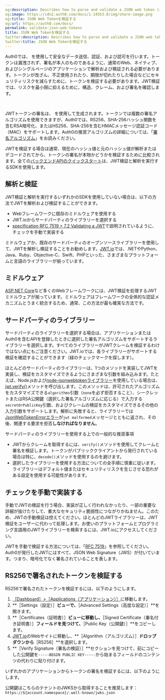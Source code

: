 ```yaml
---
og:description: Describes how to parse and validate a JSON web token (JWT).
og:image: https://cdn2.auth0.com/docs/1.14553.0/img/share-image.png
og:title: JSON Web Tokenを検証する
og:url: https://auth0.com/docs/
permalink: validate-json-web-tokens
title: JSON Web Tokenを検証する
twitter:description: Describes how to parse and validate a JSON web token (JWT).
twitter:title: JSON Web Tokenを検証する
---
```


Auth0では、  を使用して安全なデータ送信、認証、および認可を行います。トークンは漏洩されず、署名が本人のものであるように、通常のWeb、ネイティブ、およびシングルページのアプリケーションで解析および検証される必要があります。トークンが改ざん、不正使用されたり、期限が切れたりした場合などにセキュリティリスクを減らすために、トークンを検証する必要があります。JWT検証では、リスクを最小限に抑えるために、構造、クレーム、および署名を確認します。

﻿

JWTトークンの署名は、 を使用して生成されます。トークンでは複数の署名アルゴリズムを使用できますが、Auth0では、RS256、SHA-256ハッシュ関数を含むRSA暗号化、またはHS256、SHA-256を含むHMACメッセージ認証コード（MAC）をサポートします。Auth0の推奨アルゴリズムの詳細については、「[署名アルゴリズム](/applications/signing-algorithms)」をお読みください。

JWTを検証する場合は通常、現在のハッシュ値と元のハッシュ値が解析またはデコードされてから、トークンの署名が本物かどうかを検証するために比較されます。全ての[バックエンドAPIのクイックスタート](/quickstart/backend)は、JWT検証と解析を実行するSDKを使用します。

## 解析と検証

JWT検証と解析を実行するいずれかのSDKを使用していない場合は、以下の方法でJWTを解析および検証することができます。

* Webフレームワークに既存のミドルウェアを使用する
* JWT.ioからサードパーティのライブラリーを選択する
* [specification RFC 7519 > 7.2 Validating a JWT](https://tools.ietf.org/html/rfc7519#section-7.2)で説明されているように、チェックを手動で実装する

ミドルウェアか、既存のサードパーティのオープンソースライブラリーを使用して、JWTを解析し検証することをお勧めします。[JWT.io](https://jwt.io/#libraries-io)では、.NETやPython、Java、Ruby、Objective-C、Swift、PHPといった、さまざまなプラットフォームと言語のライブラリーが揃っています。

## ミドルウェア

[ASP.NET Core](/quickstart/backend/aspnet-core-webapi)など多くのWebフレームワークには、JWT検証を処理するJWTミドルウェアが揃っています。ミドルウェアはフレームワークの全体的な認証メカニズムとうまく統合するため、通常、この方法が最も確実な方法です。

## サードパーティのライブラリー

サードパーティのライブラリーを選択する場合は、アプリケーションまたはAuth0を含むAPIを登録したときに選択した署名アルゴリズムをサポートするライブラリーを選択します。すべてのライブラリーがJWTクレームを検証するわけではない点にもご注意ください。JWT.ioでは、各ライブラリーがサポートする検証を確認することができます（緑のチェックマークを探します）。

ほとんどのサードパーティのライブラリーは、1つのメソッドを実装してJWTを実装し、検証をカスタマイズできるようにさまざまな引数を組み込みます。たとえば、Node.jsおよび[node-jsonwebtokenライブラリー](https://github.com/auth0/node-jsonwebtoken)を使用している場合は、[jwt.verify()](https://github.com/auth0/node-jsonwebtoken#jwtverifytoken-secretorpublickey-options-callback)メソッドを呼び出します。このメソッドは、許可されたアルゴリズムをカスタマイズできる`algorithms`引数（`none`を必ず拒否すること）、シークレットまたはRSA公開鍵（選択した署名アルゴリズムに応じる）で入力する`secretOrPublicKey`引数、およびクレームの検証をカスタマイズできるその他の入力引数をサポートします。解析に失敗すると、ライブラリーでは[JsonWebTokenErrorエラー](https://github.com/auth0/node-jsonwebtoken#jsonwebtokenerror)が`jwt malformed`メッセージとともに返され、その後、関連する要求を拒否**しなければなりません**。

サードパーティのライブラリーを使用する上での一般的な推奨事項

* JWTからクレームを取得するには、`verify()`メソッドを使用してクレームと署名を検証します。トークンがパブリッククライアントから発行されている場合は特に、`decode()`メソッドを使用するのを避けます。
* 選択したライブラリーを使用する方法についての全手順に慎重に従います。ライブラリーはデフォルト値またはセキュリティリスクを生じさせる恐れがある設定を使用する可能性があります。

## チェックを手動で実装する

手動でJWTの検証を行う場合、実装が正しく行われなかったり、一部の重要な詳細が抜けたりして、重大なセキュリティ脆弱性につながりかねません。このため、JWTの手動検証は控えてください。ほとんどのJWTライブラリーは、JWT検証をユーザーに代わって処理します。お使いのプラットフォームとプログラミング言語用のJWTライブラリーを検索するには、JWT.ioにアクセスしてください。

JWTを手動で検証する方法については、「[RFC 7519](https://tools.ietf.org/html/rfc7519#section-7.2)」を参照してください。Auth0が発行したJWTにはすべて、JSON Web Signature（JWS）が付いています。つまり、暗号化でなく署名されていることを表します。

## RS256で署名されたトークンを検証する

RS256で署名されたトークンを検証するには、以下のようにします。

1. [［Dashboard］>［Applications（アプリケーション）］](%24%7Bmanage_url%7D/#/applications)に移動します。
2. **［Settings（設定）］**ビューで、**［Advanced Settings（高度な設定）］**を開きます。
3. **［Certificates（証明書）］**ビューに移動し、**［Signed Certificate（署名付き証明書）］**フィールドを見つけて、**［Public Key（公開鍵）］**をコピーします。
4. [JWT.io](https://jwt.io/)のWebサイトに移動し、**［Algorithm（アルゴリズム）］**ドロップダウンから**［RS256］**を選択します。
5. **［Verify Signature（署名の検証）］**セクションを見つけて、前にコピーした公開鍵を`-----BEGIN PUBLIC KEY-----`から始まるフィールドのコンテンツの代わりに貼り付けます。

いずれかのアプリケーションからトークンの署名を検証するには、以下のようにします。

公開鍵はこちらのテナントのJWKSから取得することを推奨します： 
`https://${account.namespace}/.well-known/jwks.json`
